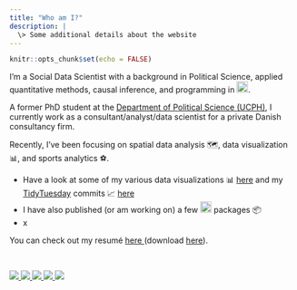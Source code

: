 ```yaml
---
title: "Who am I?"
description: |
  \> Some additional details about the website
---
```


```r
knitr::opts_chunk$set(echo = FALSE)
```

<!-- [text](link) -->

I'm a Social Data Scientist with a background in Political Science, applied quantitative methods, causal inference, and programming in [<img src="https://www.r-project.org/logo/Rlogo.svg" alt="" width="20">](https://www.r-project.org/).

A former PhD student at the [Department of Political Science (UCPH)](https://politicalscience.ku.dk), I currently work as a consultant/analyst/data scientist for a private Danish consultancy firm.

Recently, I've been focusing on spatial data analysis 🗺️, data visualization &#128202;, and sports analytics &#9917;.

* Have a look at some of my various data visualizations &#128202; [here](https://github.com/jvieroe/dataviz) and my [TidyTuesday](https://github.com/rfordatascience/tidytuesday) commits &#128200; [here](https://github.com/jvieroe/TidyTuesday)
* I have also published (or am working on) a few <img src="https://www.r-project.org/logo/Rlogo.svg" alt="" width="20"> packages &#128230;
+ x



You can check out my resumé <a href="https://github.com/jvieroe/CV/blob/main/CV_JeppeVieroe.pdf" target="_blank"> here </a> (download <a href="https://github.com/jvieroe/CV/raw/main/CV_JeppeVieroe.pdf"> here</a>).

</br>

<a href="https://twitter.com/Vieroe"> <img src="https://img.shields.io/badge/Twitter-1d9bf0?style=flat&logo=twitter&labelColor=1d9bf0&logoColor=white" /> </a> <a href="mailto:jvieroe@gmail.com"> <img src="https://img.shields.io/badge/Gmail-orange?style=flat&logo=gmail&labelColor=orange&logoColor=white" /> </a> <a href="https://www.linkedin.com/in/jeppe-vier%C3%B8-028b4320b"> <img src="https://img.shields.io/badge/LinkedIn-0a66c2?style=flat&logo=linkedin&labelColor=0a66c2" /> </a> <a href="https://github.com/jvieroe"> <img src="https://img.shields.io/badge/GitHub-black?style=flat&logo=github&labelColor=black&logoColor=white" />  </a> <a href="https://jvieroe.github.io"> <img src="https://img.shields.io/badge/jvieroe.github.io-teal?style=flat&logo=github&labelColor=teal&logoColor=white" /> </a>

<!-- <img height="140em" src="https://github-readme-stats.vercel.app/api?username=jvieroe&show_icons=true&theme=merko&hide_border=false&&count_private=true&include_all_commits=true" /> [![Top Langs](https://github-readme-stats.vercel.app/api/top-langs/?username=jvieroe&layout=compact&theme=merko&hide_border=false)](https://github.com/jvieroe/github-readme-stats) -->
